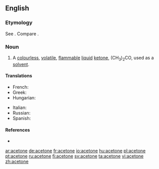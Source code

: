 ==English==

===Etymology===
See {{term|acetic}}. Compare {{term|ketone}}.

===Noun===
{{en-noun|-}}

# {{organic compound}} A [[colourless]], [[volatile]], [[flammable]] [[liquid]] [[ketone]], (CH<sub>3</sub>)<sub>2</sub>CO, used as a [[solvent]].

====Translations====
{{trans-top|the organic compound (CH<sub>3</sub>)<sub>2</sub>CO}}
* French: {{t+|fr|acétone|f}}
* Greek: {{t+|el|ακετόνη|f|tr=aketóni|sc=Grek}}
* Hungarian: {{t+|hu|aceton}}
{{trans-mid}}
* Italian: {{t-|it|acetone|m}}
* Russian: {{t+|ru|ацетон|m|tr=atsetón|sc=Cyrl}}
* Spanish: {{t-|es|acetona|f}}
{{trans-bottom}}

====References====
* {{pedialite}}

[[ar:acetone]]
[[de:acetone]]
[[fr:acetone]]
[[io:acetone]]
[[hu:acetone]]
[[pl:acetone]]
[[pt:acetone]]
[[ru:acetone]]
[[fi:acetone]]
[[sv:acetone]]
[[ta:acetone]]
[[vi:acetone]]
[[zh:acetone]]